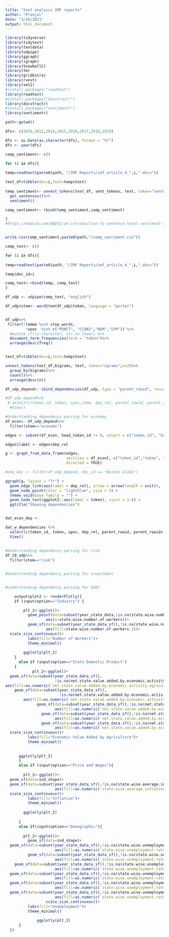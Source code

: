 ```yaml
---
title: "text analysis IMF reports"
author: "Pranjal"
date: "3/16/2021"
output: html_document
---
```


```r
library(tidyverse)
library(tidytext)
library(textdata)
library(udpipe)
library(ggraph)
library(igraph)
library(SnowballC)
library(tm)
library(gridExtra)
library(rvest)
library(xml2)
#install.packages("readtext")
library(readtext)
#install.packages("docxtractr")
library(docxtractr)
#install.packages("sentimentr")
library(sentimentr)

```

```r
path<-getwd()

dfs<- c(2010,2012,2014,2015,2016,2017,2018,2019)

dfs <- as.Date(as.character(dfs), format = "%Y")
dfs <- year(dfs)

comp_sentiment<- c()

for (i in dfs){
  
temp=readtext(paste0(path, "/IMF Reports/imf_article_4_",i,".docx"))

text_df=tibble(doc=i,text=temp$text)
  
temp_sentiment<- unnest_tokens(text_df, sent_tokens, text, token="sentences")%>%
  get_sentences()%>%
  sentiment()

comp_sentiment<- rbind(temp_sentiment,comp_sentiment)

}
#https://medium.com/@ODSC/an-introduction-to-sentence-level-sentiment-analysis-with-sentimentr-ac556bd7f75a


write.csv(comp_sentiment,paste0(path,"/comp_sentiment.csv"))
```


```r
comp_text<- c()

for (i in dfs){
  
temp=readtext(paste0(path, "/IMF Reports/imf_article_4_",i,".docx"))

temp$doc_id=i

comp_text<-rbind(temp, comp_text)
}

df_udp <- udpipe(comp_text, "english")

df_udp$stem<- wordStem(df_udp$token, language = "porter")


df_udp%>%  
 filter(!lemma %in% stop_words,
         !upos  %in% c("PUNCT", "CCONJ","NUM","SYM")) %>%
  #mutate_if(is.character, str_to_lower) %>% 
  document_term_frequencies(term = "token")%>%
  arrange(desc(freq))


text_df=tibble(doc=i,text=temp$text)

unnest_tokens(text_df,bigrams, text, token="ngrams",n=2)%>%
  group_by(bigrams)%>%
  count()%>%
  arrange(desc(n))


```

```R
df_udp_depend<- cbind_dependencies(df_udp, type = "parent_rowid", recursive = TRUE)

#df_udp_depend%>%  
 # select(c(token_id, token, upos,stem, dep_rel, parent_rowid, parent_rowids)) %>% 
  #View()

#Understanding dependency parsing for economy
df_econ<- df_udp_depend%>%
  filter(stem=="economi")

edges <- subset(df_econ, head_token_id != 0, select = c("token_id", "head_token_id", "dep_rel"))

edges$label <- edges$dep_rel

g <- graph_from_data_frame(edges,
                           vertices = df_econ[, c("token_id","token", "lemma", "upos", "xpos", "feats")], 
                           directed = TRUE)

#one_doc <- filter(df_udp_depend, doc_id == "Boston Globe")

ggraph(g, layout = "fr") +
  geom_edge_link(aes(label = dep_rel), arrow = arrow(length = unit(4, 'mm')), end_cap = circle(3, 'mm')) + 
  geom_node_point(color = "lightblue", size = 5) +
  theme_void(base_family = "") +
  geom_node_text(ggplot2::aes(label = token), vjust = 1.8) +
  ggtitle("Showing dependencies")


dat_econ_dep <-  

dat_w_dependencies %>% 
  select(c(token_id, token, upos, dep_rel, parent_rowid, parent_rowids)) %>% 
  View()
  
  
#Understanding dependency parsing for risk
df_19_udp%>%
  filter(stem=="risk")


#Understanding dependency parsing for investment


#understanding dependency parsing for debt


```
```r

    
    output$plot2 <- renderPlotly({ 
    if (input$option=="Industry") {

        plt_2<-ggplot()+
          geom_point(data=subset(year_state_data,!is.na(state.wise.number.of.workers)),
                  aes(x=state.wise.number.of.workers))+
          geom_sf(data=subset(year_state_data_sf(),!is.na(state.wise.number.of.workers.1)),
                  aes(fill=state.wise.number.of.workers.1))+
  scale_size_continuous()+
          labs(fill="Number of Workers")+
          theme_minimal()
    
        ggplotly(plt_2)
    } 
      else if (input$option=="State Domestic Product") 
    {   
            plt_2<-ggplot()+
  geom_sf(data=subset(year_state_data_sf(),
                      !is.na(net.state.value.added.by.economic.activity.agriculture.5)),
aes(fill=as.numeric(`net.state.value.added.by.economic.activity.agriculture.5`)))+
    geom_sf(data=subset(year_state_data_sf(),
                        !is.na(net.state.value.added.by.economic.activity.agriculture.4)),
        aes(fill=as.numeric(`net.state.value.added.by.economic.activity.agriculture.4`)))+
              geom_sf(data=subset(year_state_data_sf(),!is.na(net.state.value.added.by.economic.activity.agriculture.3)),
                      aes(fill=as.numeric(`net.state.value.added.by.economic.activity.agriculture.3`)))+
                geom_sf(data=subset(year_state_data_sf(),!is.na(net.state.value.added.by.economic.activity.agriculture.2)),
                      aes(fill=as.numeric(`net.state.value.added.by.economic.activity.agriculture.2`)))+
                geom_sf(data=subset(year_state_data_sf(),!is.na(net.state.value.added.by.economic.activity.agriculture.1)),
                      aes(fill=as.numeric(`net.state.value.added.by.economic.activity.agriculture.1`)))+
  scale_size_continuous()+
          labs(fill="Economic Value Added by Agriculture")+
          theme_minimal()
  
              
      ggplotly(plt_2)
      }
      else if (input$option=="Price and Wages"){
        
        plt_2<-ggplot()+
  geom_sf(data=ind_shape)+
  geom_sf(data=subset(year_state_data_sf(),!is.na(state.wise.average.inflation.cpi.general)),
                      aes(fill=as.numeric(`state.wise.average.inflation.cpi.general`)))+
  scale_size_continuous()+
          labs(fill="Inflation")+
          theme_minimal()
        
        ggplotly(plt_2)
        
      }
      else if(input$option=="Demographic"){
        
        plt_2<-ggplot()+  
          geom_sf(data=ind_shape)+
  geom_sf(data=subset(year_state_data_sf(),!is.na(state.wise.unemployment.rate.usual.status.adjusted)),
                      aes(fill=as.numeric(`state.wise.unemployment.rate.usual.status.adjusted`)))+
          geom_sf(data=subset(year_state_data_sf(),!is.na(state.wise.unemployment.rate.usual.status.adjusted.1)),
                      aes(fill=as.numeric(`state.wise.unemployment.rate.usual.status.adjusted.1`)))+
    geom_sf(data=subset(year_state_data_sf(),!is.na(state.wise.unemployment.rate.usual.status.adjusted.2)),
                      aes(fill=as.numeric(`state.wise.unemployment.rate.usual.status.adjusted.2`)))+
  geom_sf(data=subset(year_state_data_sf(),!is.na(state.wise.unemployment.rate.usual.status.adjusted.3)),
                      aes(fill=as.numeric(`state.wise.unemployment.rate.usual.status.adjusted.3`)))+
  geom_sf(data=subset(year_state_data_sf(),!is.na(state.wise.unemployment.rate.usual.status.adjusted.4)),
                      aes(fill=as.numeric(`state.wise.unemployment.rate.usual.status.adjusted.4`)))+
  geom_sf(data=subset(year_state_data_sf(),!is.na(state.wise.unemployment.rate.usual.status.adjusted.5)),
                      aes(fill=as.numeric(`state.wise.unemployment.rate.usual.status.adjusted.5`)))
                  scale_size_continuous()+
          labs(fill="Unemployment")+
          theme_minimal()
          
              ggplotly(plt_2)
      }
  })

  

```